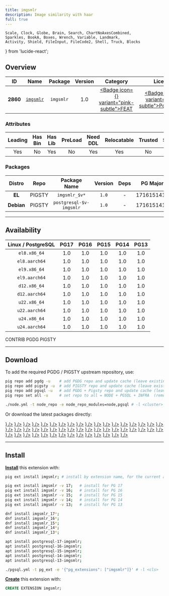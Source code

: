```yaml
---
title: imgsmlr
description: Image similarity with haar
full: true
---
```


    Scale, Clock, Globe, Brain, Search, ChartNoAxesCombined,
    Sparkles, BookA, Boxes, Wrench, Variable, Landmark,
    Activity, Shield, FileInput, FileCode2, Shell, Truck, Blocks
} from 'lucide-react';

## Overview

| <TooltipIconButton tooltip="Extension unique identifier" side="top">ID</TooltipIconButton> | <TooltipIconButton tooltip="Extension name" side="top">Name</TooltipIconButton> | <TooltipIconButton tooltip="Package name for installation" side="top">Package</TooltipIconButton> | <TooltipIconButton tooltip="Latest available extension version" side="top">Version</TooltipIconButton> | <TooltipIconButton tooltip="Extension category" side="top">Category</TooltipIconButton> | <TooltipIconButton tooltip="Open source license" side="top">License</TooltipIconButton> | <TooltipIconButton tooltip="Programming language" side="top">Lang</TooltipIconButton> |
|:--------:|:--------:|:----------:|:--------------:|:---------------------------------------:|:------------------------------------------------------:|:----:|
| **2860** | [`imgsmlr`](https://github.com/postgrespro/imgsmlr) | `imgsmlr` | 1.0 | <a href="/ext/feat" className="no-underline"><Badge icon={<Sparkles />} variant="pink-subtle">FEAT</Badge></a> | <a href="/ext/list/license#postgresql" className="no-underline"><Badge icon={<Scale />} variant="blue-subtle">PostgreSQL</Badge></a> | <a href="/ext/list/lang#c"><Badge icon={<FileCode2 />} variant="blue-subtle">C</Badge></a> |

### Attributes

| <TooltipIconButton tooltip="The Primary Leading extension in the Package" side="top">Leading</TooltipIconButton> | <TooltipIconButton tooltip="Contains binary utils" side="top">Has Bin</TooltipIconButton> | <TooltipIconButton tooltip="Contains .so shared library files" side="top">Has Lib</TooltipIconButton> | <TooltipIconButton tooltip="Requires preloading via shared_preload_libraries" side="top">PreLoad</TooltipIconButton> | <TooltipIconButton tooltip="Requires CREATE EXTENSION DDL command" side="top">Need DDL</TooltipIconButton> | <TooltipIconButton tooltip="Can be installed in any schema" side="top">Relocatable</TooltipIconButton> | <TooltipIconButton tooltip="Can be created by non-superuser" side="top">Trusted</TooltipIconButton> | <TooltipIconButton tooltip="Schemas used by this extension" side="top">Schemas</TooltipIconButton> |
|:-------:|:-------:|:-------:|:-------:|:--------:|:-----------:|:-------:|:-------:|
| Yes | No | Yes | No | Yes | Yes | No | - |

### Packages

| <TooltipIconButton tooltip="Linux distribution family, EL or Debian" side="top">Distro</TooltipIconButton> | <TooltipIconButton tooltip="Package repository" side="top">Repo</TooltipIconButton> | <TooltipIconButton tooltip="The RPM/DEB Package Name Pattern (replace $v with real pg major)" side="top">Package Name</TooltipIconButton> | <TooltipIconButton tooltip="Latest package version" side="top">Version</TooltipIconButton> | <TooltipIconButton tooltip="RPM/DEB Package dependencies" side="top">Deps</TooltipIconButton> | <TooltipIconButton tooltip="Available in these PostgreSQL Major Versions" side="top">PG Major</TooltipIconButton> |
|:----------:|:--------:|:------------------------:|:-----------:|:------------:|:------------------:|
|   **EL**   | <Badge variant="amber-subtle"><span className="font-bold">PIGSTY</span></Badge> | `imgsmlr_$v*` | `1.0` | - | <Badge variant="green-subtle">17</Badge><Badge variant="green-subtle">16</Badge><Badge variant="green-subtle">15</Badge><Badge variant="green-subtle">14</Badge><Badge variant="green-subtle">13</Badge> |
| **Debian** | <Badge variant="amber-subtle"><span className="font-bold">PIGSTY</span></Badge> | `postgresql-$v-imgsmlr` | `1.0` | - | <Badge variant="green-subtle">17</Badge><Badge variant="green-subtle">16</Badge><Badge variant="green-subtle">15</Badge><Badge variant="green-subtle">14</Badge><Badge variant="green-subtle">13</Badge> |



------

## Availability

| <TooltipIconButton tooltip="Linux Distro Arch / PostgreSQL Major Version" side="top">Linux / PostgreSQL </TooltipIconButton> | **PG17** | **PG16** | **PG15** | **PG14** | **PG13** |
|:-----:|:-----:|:-----:|:-----:|:-----:|:-----:|
| `el8.x86_64` | <Badge variant="amber-subtle">1.0</Badge> | <Badge variant="amber-subtle">1.0</Badge> | <Badge variant="amber-subtle">1.0</Badge> | <Badge variant="amber-subtle">1.0</Badge> | <Badge variant="amber-subtle">1.0</Badge> |
| `el8.aarch64` | <Badge variant="amber-subtle">1.0</Badge> | <Badge variant="amber-subtle">1.0</Badge> | <Badge variant="amber-subtle">1.0</Badge> | <Badge variant="amber-subtle">1.0</Badge> | <Badge variant="amber-subtle">1.0</Badge> |
| `el9.x86_64` | <Badge variant="amber-subtle">1.0</Badge> | <Badge variant="amber-subtle">1.0</Badge> | <Badge variant="amber-subtle">1.0</Badge> | <Badge variant="amber-subtle">1.0</Badge> | <Badge variant="amber-subtle">1.0</Badge> |
| `el9.aarch64` | <Badge variant="amber-subtle">1.0</Badge> | <Badge variant="amber-subtle">1.0</Badge> | <Badge variant="amber-subtle">1.0</Badge> | <Badge variant="amber-subtle">1.0</Badge> | <Badge variant="amber-subtle">1.0</Badge> |
| `d12.x86_64` | <Badge variant="amber-subtle">1.0</Badge> | <Badge variant="amber-subtle">1.0</Badge> | <Badge variant="amber-subtle">1.0</Badge> | <Badge variant="amber-subtle">1.0</Badge> | <Badge variant="amber-subtle">1.0</Badge> |
| `d12.aarch64` | <Badge variant="amber-subtle">1.0</Badge> | <Badge variant="amber-subtle">1.0</Badge> | <Badge variant="amber-subtle">1.0</Badge> | <Badge variant="amber-subtle">1.0</Badge> | <Badge variant="amber-subtle">1.0</Badge> |
| `u22.x86_64` | <Badge variant="amber-subtle">1.0</Badge> | <Badge variant="amber-subtle">1.0</Badge> | <Badge variant="amber-subtle">1.0</Badge> | <Badge variant="amber-subtle">1.0</Badge> | <Badge variant="amber-subtle">1.0</Badge> |
| `u22.aarch64` | <Badge variant="amber-subtle">1.0</Badge> | <Badge variant="amber-subtle">1.0</Badge> | <Badge variant="amber-subtle">1.0</Badge> | <Badge variant="amber-subtle">1.0</Badge> | <Badge variant="amber-subtle">1.0</Badge> |
| `u24.x86_64` | <Badge variant="amber-subtle">1.0</Badge> | <Badge variant="amber-subtle">1.0</Badge> | <Badge variant="amber-subtle">1.0</Badge> | <Badge variant="amber-subtle">1.0</Badge> | <Badge variant="amber-subtle">1.0</Badge> |
| `u24.aarch64` | <Badge variant="amber-subtle">1.0</Badge> | <Badge variant="amber-subtle">1.0</Badge> | <Badge variant="amber-subtle">1.0</Badge> | <Badge variant="amber-subtle">1.0</Badge> | <Badge variant="amber-subtle">1.0</Badge> |

<Badge variant="green-subtle"><span className="font-black">CONTRIB</span></Badge> <Badge variant="blue-subtle"><span className="font-black">PGDG</span></Badge> <Badge variant="amber-subtle"><span className="font-black">PIGSTY</span></Badge>

------

## Download

To add the required PGDG / PIGSTY upstream repository, use:

```bash tab="pig"
pig repo add pgdg -u    # add PGDG repo and update cache (leave existing repos)
pig repo add pigsty -u  # add PIGSTY repo and update cache (leave existing repos)
pig repo add pgsql -u   # add PGDG + Pigsty repo and update cache (leave existing repos)
pig repo set all -u     # set repo to all = NODE + PGSQL + INFRA  (remove existing repos)
```
```bash tab="pigsty"
./node.yml -t node_repo -e node_repo_modules=node,pgsql # -l <cluster>
```

Or download the latest packages directly:

<Files>
    <Folder name="el8.x86_64">
        <a href="https://repo.pigsty.io/yum/pgsql/el8.x86_64/imgsmlr_17-1.0-2PIGSTY.el8.x86_64.rpm"><File name="imgsmlr_17-1.0-2PIGSTY.el8.x86_64.rpm" icon={<Package className="text-emerald-500" />} /></a>
        <a href="https://repo.pigsty.io/yum/pgsql/el8.x86_64/imgsmlr_16-1.0-2PIGSTY.el8.x86_64.rpm"><File name="imgsmlr_16-1.0-2PIGSTY.el8.x86_64.rpm" icon={<Package className="text-emerald-500" />} /></a>
        <a href="https://repo.pigsty.io/yum/pgsql/el8.x86_64/imgsmlr_15-1.0-2PIGSTY.el8.x86_64.rpm"><File name="imgsmlr_15-1.0-2PIGSTY.el8.x86_64.rpm" icon={<Package className="text-emerald-500" />} /></a>
        <a href="https://repo.pigsty.io/yum/pgsql/el8.x86_64/imgsmlr_14-1.0-2PIGSTY.el8.x86_64.rpm"><File name="imgsmlr_14-1.0-2PIGSTY.el8.x86_64.rpm" icon={<Package className="text-emerald-500" />} /></a>
        <a href="https://repo.pigsty.io/yum/pgsql/el8.x86_64/imgsmlr_13-1.0-2PIGSTY.el8.x86_64.rpm"><File name="imgsmlr_13-1.0-2PIGSTY.el8.x86_64.rpm" icon={<Package className="text-emerald-500" />} /></a>
    </Folder>
    <Folder name="el8.aarch64">
        <a href="https://repo.pigsty.io/yum/pgsql/el8.aarch64/imgsmlr_17-1.0-2PIGSTY.el8.aarch64.rpm"><File name="imgsmlr_17-1.0-2PIGSTY.el8.aarch64.rpm" icon={<Package className="text-orange-500" />} /></a>
        <a href="https://repo.pigsty.io/yum/pgsql/el8.aarch64/imgsmlr_16-1.0-2PIGSTY.el8.aarch64.rpm"><File name="imgsmlr_16-1.0-2PIGSTY.el8.aarch64.rpm" icon={<Package className="text-orange-500" />} /></a>
        <a href="https://repo.pigsty.io/yum/pgsql/el8.aarch64/imgsmlr_15-1.0-2PIGSTY.el8.aarch64.rpm"><File name="imgsmlr_15-1.0-2PIGSTY.el8.aarch64.rpm" icon={<Package className="text-orange-500" />} /></a>
        <a href="https://repo.pigsty.io/yum/pgsql/el8.aarch64/imgsmlr_14-1.0-2PIGSTY.el8.aarch64.rpm"><File name="imgsmlr_14-1.0-2PIGSTY.el8.aarch64.rpm" icon={<Package className="text-orange-500" />} /></a>
        <a href="https://repo.pigsty.io/yum/pgsql/el8.aarch64/imgsmlr_13-1.0-2PIGSTY.el8.aarch64.rpm"><File name="imgsmlr_13-1.0-2PIGSTY.el8.aarch64.rpm" icon={<Package className="text-orange-500" />} /></a>
    </Folder>
    <Folder name="el9.x86_64">
        <a href="https://repo.pigsty.io/yum/pgsql/el9.x86_64/imgsmlr_17-1.0-2PIGSTY.el9.x86_64.rpm"><File name="imgsmlr_17-1.0-2PIGSTY.el9.x86_64.rpm" icon={<Package className="text-emerald-500" />} /></a>
        <a href="https://repo.pigsty.io/yum/pgsql/el9.x86_64/imgsmlr_16-1.0-2PIGSTY.el9.x86_64.rpm"><File name="imgsmlr_16-1.0-2PIGSTY.el9.x86_64.rpm" icon={<Package className="text-emerald-500" />} /></a>
        <a href="https://repo.pigsty.io/yum/pgsql/el9.x86_64/imgsmlr_15-1.0-2PIGSTY.el9.x86_64.rpm"><File name="imgsmlr_15-1.0-2PIGSTY.el9.x86_64.rpm" icon={<Package className="text-emerald-500" />} /></a>
        <a href="https://repo.pigsty.io/yum/pgsql/el9.x86_64/imgsmlr_14-1.0-2PIGSTY.el9.x86_64.rpm"><File name="imgsmlr_14-1.0-2PIGSTY.el9.x86_64.rpm" icon={<Package className="text-emerald-500" />} /></a>
        <a href="https://repo.pigsty.io/yum/pgsql/el9.x86_64/imgsmlr_13-1.0-2PIGSTY.el9.x86_64.rpm"><File name="imgsmlr_13-1.0-2PIGSTY.el9.x86_64.rpm" icon={<Package className="text-emerald-500" />} /></a>
    </Folder>
    <Folder name="el9.aarch64">
        <a href="https://repo.pigsty.io/yum/pgsql/el9.aarch64/imgsmlr_17-1.0-2PIGSTY.el9.aarch64.rpm"><File name="imgsmlr_17-1.0-2PIGSTY.el9.aarch64.rpm" icon={<Package className="text-orange-500" />} /></a>
        <a href="https://repo.pigsty.io/yum/pgsql/el9.aarch64/imgsmlr_16-1.0-2PIGSTY.el9.aarch64.rpm"><File name="imgsmlr_16-1.0-2PIGSTY.el9.aarch64.rpm" icon={<Package className="text-orange-500" />} /></a>
        <a href="https://repo.pigsty.io/yum/pgsql/el9.aarch64/imgsmlr_15-1.0-2PIGSTY.el9.aarch64.rpm"><File name="imgsmlr_15-1.0-2PIGSTY.el9.aarch64.rpm" icon={<Package className="text-orange-500" />} /></a>
        <a href="https://repo.pigsty.io/yum/pgsql/el9.aarch64/imgsmlr_14-1.0-2PIGSTY.el9.aarch64.rpm"><File name="imgsmlr_14-1.0-2PIGSTY.el9.aarch64.rpm" icon={<Package className="text-orange-500" />} /></a>
        <a href="https://repo.pigsty.io/yum/pgsql/el9.aarch64/imgsmlr_13-1.0-2PIGSTY.el9.aarch64.rpm"><File name="imgsmlr_13-1.0-2PIGSTY.el9.aarch64.rpm" icon={<Package className="text-orange-500" />} /></a>
    </Folder>
    <Folder name="d12.x86_64">
        <a href="https://repo.pigsty.io/apt/pgsql/bookworm/pool/main/i/imgsmlr/postgresql-17-imgsmlr_1.0-1PIGSTY~bookworm_amd64.deb"><File name="postgresql-17-imgsmlr_1.0-1PIGSTY~bookworm_amd64.deb" icon={<Box className="text-emerald-500" />} /></a>
        <a href="https://repo.pigsty.io/apt/pgsql/bookworm/pool/main/i/imgsmlr/postgresql-16-imgsmlr_1.0-1PIGSTY~bookworm_amd64.deb"><File name="postgresql-16-imgsmlr_1.0-1PIGSTY~bookworm_amd64.deb" icon={<Box className="text-emerald-500" />} /></a>
        <a href="https://repo.pigsty.io/apt/pgsql/bookworm/pool/main/i/imgsmlr/postgresql-15-imgsmlr_1.0-1PIGSTY~bookworm_amd64.deb"><File name="postgresql-15-imgsmlr_1.0-1PIGSTY~bookworm_amd64.deb" icon={<Box className="text-emerald-500" />} /></a>
        <a href="https://repo.pigsty.io/apt/pgsql/bookworm/pool/main/i/imgsmlr/postgresql-14-imgsmlr_1.0-1PIGSTY~bookworm_amd64.deb"><File name="postgresql-14-imgsmlr_1.0-1PIGSTY~bookworm_amd64.deb" icon={<Box className="text-emerald-500" />} /></a>
        <a href="https://repo.pigsty.io/apt/pgsql/bookworm/pool/main/i/imgsmlr/postgresql-13-imgsmlr_1.0-1PIGSTY~bookworm_amd64.deb"><File name="postgresql-13-imgsmlr_1.0-1PIGSTY~bookworm_amd64.deb" icon={<Box className="text-emerald-500" />} /></a>
    </Folder>
    <Folder name="d12.aarch64">
        <a href="https://repo.pigsty.io/apt/pgsql/bookworm/pool/main/i/imgsmlr/postgresql-17-imgsmlr_1.0-1PIGSTY~bookworm_arm64.deb"><File name="postgresql-17-imgsmlr_1.0-1PIGSTY~bookworm_arm64.deb" icon={<Box className="text-orange-500" />} /></a>
        <a href="https://repo.pigsty.io/apt/pgsql/bookworm/pool/main/i/imgsmlr/postgresql-16-imgsmlr_1.0-1PIGSTY~bookworm_arm64.deb"><File name="postgresql-16-imgsmlr_1.0-1PIGSTY~bookworm_arm64.deb" icon={<Box className="text-orange-500" />} /></a>
        <a href="https://repo.pigsty.io/apt/pgsql/bookworm/pool/main/i/imgsmlr/postgresql-15-imgsmlr_1.0-1PIGSTY~bookworm_arm64.deb"><File name="postgresql-15-imgsmlr_1.0-1PIGSTY~bookworm_arm64.deb" icon={<Box className="text-orange-500" />} /></a>
        <a href="https://repo.pigsty.io/apt/pgsql/bookworm/pool/main/i/imgsmlr/postgresql-14-imgsmlr_1.0-1PIGSTY~bookworm_arm64.deb"><File name="postgresql-14-imgsmlr_1.0-1PIGSTY~bookworm_arm64.deb" icon={<Box className="text-orange-500" />} /></a>
        <a href="https://repo.pigsty.io/apt/pgsql/bookworm/pool/main/i/imgsmlr/postgresql-13-imgsmlr_1.0-1PIGSTY~bookworm_arm64.deb"><File name="postgresql-13-imgsmlr_1.0-1PIGSTY~bookworm_arm64.deb" icon={<Box className="text-orange-500" />} /></a>
    </Folder>
    <Folder name="u22.x86_64">
        <a href="https://repo.pigsty.io/apt/pgsql/jammy/pool/main/i/imgsmlr/postgresql-17-imgsmlr_1.0-1PIGSTY~jammy_amd64.deb"><File name="postgresql-17-imgsmlr_1.0-1PIGSTY~jammy_amd64.deb" icon={<Box className="text-emerald-500" />} /></a>
        <a href="https://repo.pigsty.io/apt/pgsql/jammy/pool/main/i/imgsmlr/postgresql-16-imgsmlr_1.0-1PIGSTY~jammy_amd64.deb"><File name="postgresql-16-imgsmlr_1.0-1PIGSTY~jammy_amd64.deb" icon={<Box className="text-emerald-500" />} /></a>
        <a href="https://repo.pigsty.io/apt/pgsql/jammy/pool/main/i/imgsmlr/postgresql-15-imgsmlr_1.0-1PIGSTY~jammy_amd64.deb"><File name="postgresql-15-imgsmlr_1.0-1PIGSTY~jammy_amd64.deb" icon={<Box className="text-emerald-500" />} /></a>
        <a href="https://repo.pigsty.io/apt/pgsql/jammy/pool/main/i/imgsmlr/postgresql-14-imgsmlr_1.0-1PIGSTY~jammy_amd64.deb"><File name="postgresql-14-imgsmlr_1.0-1PIGSTY~jammy_amd64.deb" icon={<Box className="text-emerald-500" />} /></a>
        <a href="https://repo.pigsty.io/apt/pgsql/jammy/pool/main/i/imgsmlr/postgresql-13-imgsmlr_1.0-1PIGSTY~jammy_amd64.deb"><File name="postgresql-13-imgsmlr_1.0-1PIGSTY~jammy_amd64.deb" icon={<Box className="text-emerald-500" />} /></a>
    </Folder>
    <Folder name="u22.aarch64">
        <a href="https://repo.pigsty.io/apt/pgsql/jammy/pool/main/i/imgsmlr/postgresql-17-imgsmlr_1.0-1PIGSTY~jammy_arm64.deb"><File name="postgresql-17-imgsmlr_1.0-1PIGSTY~jammy_arm64.deb" icon={<Box className="text-orange-500" />} /></a>
        <a href="https://repo.pigsty.io/apt/pgsql/jammy/pool/main/i/imgsmlr/postgresql-16-imgsmlr_1.0-1PIGSTY~jammy_arm64.deb"><File name="postgresql-16-imgsmlr_1.0-1PIGSTY~jammy_arm64.deb" icon={<Box className="text-orange-500" />} /></a>
        <a href="https://repo.pigsty.io/apt/pgsql/jammy/pool/main/i/imgsmlr/postgresql-15-imgsmlr_1.0-1PIGSTY~jammy_arm64.deb"><File name="postgresql-15-imgsmlr_1.0-1PIGSTY~jammy_arm64.deb" icon={<Box className="text-orange-500" />} /></a>
        <a href="https://repo.pigsty.io/apt/pgsql/jammy/pool/main/i/imgsmlr/postgresql-14-imgsmlr_1.0-1PIGSTY~jammy_arm64.deb"><File name="postgresql-14-imgsmlr_1.0-1PIGSTY~jammy_arm64.deb" icon={<Box className="text-orange-500" />} /></a>
        <a href="https://repo.pigsty.io/apt/pgsql/jammy/pool/main/i/imgsmlr/postgresql-13-imgsmlr_1.0-1PIGSTY~jammy_arm64.deb"><File name="postgresql-13-imgsmlr_1.0-1PIGSTY~jammy_arm64.deb" icon={<Box className="text-orange-500" />} /></a>
    </Folder>
    <Folder name="u24.x86_64">
        <a href="https://repo.pigsty.io/apt/pgsql/noble/pool/main/i/imgsmlr/postgresql-17-imgsmlr_1.0-1PIGSTY~noble_amd64.deb"><File name="postgresql-17-imgsmlr_1.0-1PIGSTY~noble_amd64.deb" icon={<Box className="text-emerald-500" />} /></a>
        <a href="https://repo.pigsty.io/apt/pgsql/noble/pool/main/i/imgsmlr/postgresql-16-imgsmlr_1.0-1PIGSTY~noble_amd64.deb"><File name="postgresql-16-imgsmlr_1.0-1PIGSTY~noble_amd64.deb" icon={<Box className="text-emerald-500" />} /></a>
        <a href="https://repo.pigsty.io/apt/pgsql/noble/pool/main/i/imgsmlr/postgresql-15-imgsmlr_1.0-1PIGSTY~noble_amd64.deb"><File name="postgresql-15-imgsmlr_1.0-1PIGSTY~noble_amd64.deb" icon={<Box className="text-emerald-500" />} /></a>
        <a href="https://repo.pigsty.io/apt/pgsql/noble/pool/main/i/imgsmlr/postgresql-14-imgsmlr_1.0-1PIGSTY~noble_amd64.deb"><File name="postgresql-14-imgsmlr_1.0-1PIGSTY~noble_amd64.deb" icon={<Box className="text-emerald-500" />} /></a>
        <a href="https://repo.pigsty.io/apt/pgsql/noble/pool/main/i/imgsmlr/postgresql-13-imgsmlr_1.0-1PIGSTY~noble_amd64.deb"><File name="postgresql-13-imgsmlr_1.0-1PIGSTY~noble_amd64.deb" icon={<Box className="text-emerald-500" />} /></a>
    </Folder>
    <Folder name="u24.aarch64">
        <a href="https://repo.pigsty.io/apt/pgsql/noble/pool/main/i/imgsmlr/postgresql-17-imgsmlr_1.0-1PIGSTY~noble_arm64.deb"><File name="postgresql-17-imgsmlr_1.0-1PIGSTY~noble_arm64.deb" icon={<Box className="text-orange-500" />} /></a>
        <a href="https://repo.pigsty.io/apt/pgsql/noble/pool/main/i/imgsmlr/postgresql-16-imgsmlr_1.0-1PIGSTY~noble_arm64.deb"><File name="postgresql-16-imgsmlr_1.0-1PIGSTY~noble_arm64.deb" icon={<Box className="text-orange-500" />} /></a>
        <a href="https://repo.pigsty.io/apt/pgsql/noble/pool/main/i/imgsmlr/postgresql-15-imgsmlr_1.0-1PIGSTY~noble_arm64.deb"><File name="postgresql-15-imgsmlr_1.0-1PIGSTY~noble_arm64.deb" icon={<Box className="text-orange-500" />} /></a>
        <a href="https://repo.pigsty.io/apt/pgsql/noble/pool/main/i/imgsmlr/postgresql-14-imgsmlr_1.0-1PIGSTY~noble_arm64.deb"><File name="postgresql-14-imgsmlr_1.0-1PIGSTY~noble_arm64.deb" icon={<Box className="text-orange-500" />} /></a>
        <a href="https://repo.pigsty.io/apt/pgsql/noble/pool/main/i/imgsmlr/postgresql-13-imgsmlr_1.0-1PIGSTY~noble_arm64.deb"><File name="postgresql-13-imgsmlr_1.0-1PIGSTY~noble_arm64.deb" icon={<Box className="text-orange-500" />} /></a>
    </Folder>
</Files>

------

## Install

[**Install**](/docs/pgsql/extension/install) this extension with:

```bash tab="pig"
pig ext install imgsmlr; # install by extension name, for the current active PG version

pig ext install imgsmlr -v 17;   # install for PG 17
pig ext install imgsmlr -v 16;   # install for PG 16
pig ext install imgsmlr -v 15;   # install for PG 15
pig ext install imgsmlr -v 14;   # install for PG 14
pig ext install imgsmlr -v 13;   # install for PG 13
```
```bash tab="yum" 
dnf install imgsmlr_17*;
dnf install imgsmlr_16*;
dnf install imgsmlr_15*;
dnf install imgsmlr_14*;
dnf install imgsmlr_13*;
```
```bash tab="apt" 
apt install postgresql-17-imgsmlr;
apt install postgresql-16-imgsmlr;
apt install postgresql-15-imgsmlr;
apt install postgresql-14-imgsmlr;
apt install postgresql-13-imgsmlr;
```
```bash tab="ansible"
./pgsql.yml -t pg_ext -e '{"pg_extensions": ["imgsmlr"]}' # -l <cls>
```

[**Create**](/docs/pgsql/extension/create) this extension with:

```sql
CREATE EXTENSION imgsmlr;
```


